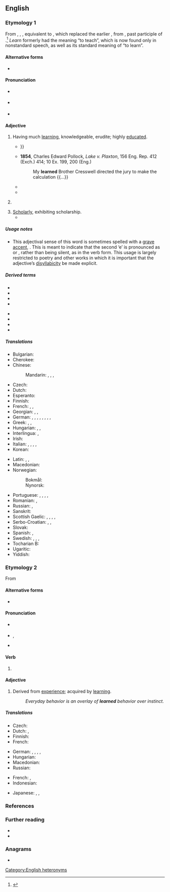 {{also|Learned|learnèd|learnéd}}
==English==

===Etymology 1===
From {{inh|en|enm|lerned}}, {{m|enm|lernd}}, {{m|enm|lernyd}}, equivalent to {{affix|en|learn|-ed}}, which replaced the earlier {{m|enm|lered||taught}}, from {{der|en|ang|lǣred|(ġe)lǣred}}, past participle of {{m|ang|lǣran||to teach}}.<ref>{{R:OED Online|code=106719|part of speech=adj}}</ref> ''Learn'' formerly had the meaning “to teach”, which is now found only in nonstandard speech, as well as its standard meaning of “to learn”.

====Alternative forms====
* {{alter|en|learnèd|learnéd}}

====Pronunciation====
* {{a|UK}} {{IPA|en|/ˈlɜːnɪd/}}
* {{a|US}} {{IPA|en|/ˈlɝnɪd/}}
* {{audio|en|LL-Q1860 (eng)-Vealhurl-learned (adj).wav|Audio (UK)}}

====Adjective====
{{examples|sense=law|* [[my learned friend|my '''learned''' friend]], opposing counsel, particularly {{q|UK|Canada}} [[Queen's Counsel]]
* the honourable and '''learned''' member, {{q|UK}} a fellow [[Member of Parliament]] who is a lawyer
* the '''learned''' judge (e.g. ''the learned trial judge'', ''the learned appeal court justice''), the judge of the court below
}}
{{en-adj}}
# Having much [[learning]], knowledgeable, erudite; highly [[educated]].
#: {{syn|en|brainy|erudite|knowledgeable|scholarly|educated|Thesaurus:learned}}
#: {{ant|en|ignorant|stupid|thick|uneducated}}
#* {{RQ:Spenser Faerie Queene|book=III|canto=III|passage=the '''learned''' Merlin, well could tell, / Vnder what coast of heauen the man did dwell {{...}}}}
#* '''1854''', Charles Edward Pollock, ''Lake v. Plaxton'', 156 Eng. Rep. 412 (Exch.) 414; 10 Ex. 199, 200 (Eng.)
#*: My '''learned''' Brother Cresswell directed the jury to make the calculation {{...}}
#* {{quote-journal|en|year=2011|month=Feb|author=Jess Lourey|title=A Pyramid Approach to Novel Writing|volume=124|issue=2|page=30-32|magazine=Writer|passage=The book opens with the Time Traveler dining with '''learned''' peers in late 1800s England, where he is trying to convince them that he has invented a time machine.}}
#* {{quote-journal|en|year=2011|month=Spring|author=Jill Lepore|title=How Longfellow Woke the Dead|volume=80|issue=2|page=33-46|magazine=American Scholar|passage=HENRY WADSWORTH LONGFELLOW used to be both the best-known poet in the English-speaking world and the most beloved, adored by the '''learned''' and the lowly ...}}
# {{lb|en|legal|formal}} {{non-gloss|A [[courteous]] description used in various ways to refer to lawyers or judges.}}
# [[scholarly|Scholarly]], exhibiting scholarship.
#* {{quote-journal|en|year=1831|month=March|author=anonymous|title=The History of the Doric Race|format=book review|volume=LIII|issue=CV|page=130|magazine={{w|The Edinburgh Review}}|passage=But our limits will not permit us to discuss the many important and curious questions respecting the science of government, to which this '''learned''' work invites attention.}}

=====Usage notes=====
* This adjectival sense of this word is sometimes spelled with a [[grave accent]], {{m|en|learnèd}}. This is meant to indicate that the second ‘e’ is pronounced as {{IPAchar|/ɪ/}} or {{IPAchar|/ə/}}, rather than being silent, as in the verb form. This usage is largely restricted to poetry and other works in which it is important that the adjective’s [[disyllabicity]] be made explicit.

=====Derived terms=====
{{rel-top|terms derived from learned (having much knowledge)}}
* {{l|en|learnedly}}
* {{l|en|learnedness}}
* {{l|en|learned counsel}}
* {{l|en|learned judge}}
{{rel-mid}}
* {{l|en|learned member}}
* {{l|en|learned professions}}
* {{l|en|learned society}}
* {{l|en|learned treatise}}
{{rel-bottom}}

=====Translations=====
{{trans-top|having much learning}}
* Bulgarian: {{t+|bg|учен}}
* Cherokee: {{t|chr|ᎠᎦᏔᎿᎢ}}
* Chinese:
*: Mandarin: {{t+|cmn|博學|sc=Hani}}, {{t+|cmn|博学|tr=bóxué|sc=Hani}}, {{t+|cmn|有學問|sc=Hani}}, {{t+|cmn|有学问|tr=yǒu xuéwèn|sc=Hani}}
* Czech: {{t+|cs|učený|m}}
* Dutch: {{t+|nl|geleerd}}
* Esperanto: {{t|eo|lernita}}
* Finnish: {{t+|fi|oppinut}}
* French: {{t+|fr|érudit}}, {{t+|fr|savant}}, {{t+|fr|instruit}}
* Georgian: {{t|ka|სწავლული}}, {{t|ka|განსწავლული}}, {{t|ka|ერუდირებული}}
* German: {{t+|de|gelehrt}}, {{t+|de|gebildet}}, {{t+|de|studiert}}, {{t|de|gelehrsam}}, {{t+|de|qualifiziert}}, {{t+|de|fachkundig}}, {{t+|de|fundiert}}, {{t+|de|akademisch}}, {{t+|de|belehrt}}
* Greek: {{t+|el|λόγιος|m}}, {{t+|el|πολυμαθής|m|f}}, {{t+|el|εγγράμματος|m}}
* Hungarian: {{t+|hu|tanult}}, {{t+|hu|művelt}}, {{t+|hu|tudós}}
* Interlingua: {{t|ia|docte}}, {{t|ia|erudite}}
* Irish: {{t|ga|léannta}}
* Italian: {{t+|it|colto}}, {{t+|it|dotto}}, {{t+|it|istruito|m}}, {{t+|it|erudito|m}}, {{t+|it|letterato|m}}
* Korean: {{t|ko|박식한}}
{{trans-mid}}
* Latin: {{t+|la|doctus}}, {{t|la|ērudītus|m}}, {{t|la|litterātus|m}}
* Macedonian: {{t|mk|учен|m}}
* Norwegian:
*: Bokmål: {{t+|nb|lærd}}
*: Nynorsk: {{t|nn|lærd}}
* Portuguese: {{t+|pt|douto|m}}, {{t+|pt|erudito|m}}, {{t+|pt|instruído|m}}, {{t+|pt|sábio|m}}, {{t+|pt|culto|m}}
* Romanian: {{t+|ro|învățat|m|n}}, {{t+|ro|erudit|m}}
* Russian: {{t+|ru|учёный}}, {{t+|ru|эруди́рованный}}
* Sanskrit: {{t+|sa|पण्डित}}
* Scottish Gaelic: {{t|gd|ionnsaichte}}, {{t|gd|foghlaimte}}, {{t|gd|iùlmhor}}, {{t|gd|sgoilearach}}, {{t|gd|fiosrach}}
* Serbo-Croatian: {{t+|sh|naučen}}, {{t+|sh|učen}}, {{t+|sh|načitan}}
* Slovak: {{t|sk|učený|m}}
* Spanish: {{t+|es|erudito|m}}, {{t+|es|leído|m}}
* Swedish: {{t+|sv|bildad}}, {{t+|sv|beläst}}, {{t+|sv|kultiverad}}, {{t+|sv|lärd}}
* Tocharian B: {{t|txb|ūwe}}
* Ugaritic: {{t|uga|𐎊𐎄𐎓}}
* Yiddish: {{t|yi|לומדיש|tr=lomdish}}
{{trans-bottom}}

{{trans-see|scholarly|scholarly}}

===Etymology 2===
From {{der|en|ang|leornian||to acquire knowledge}}

====Alternative forms====
* {{l|en|learnt}} {{qualifier|UK, Ireland, Australia and New Zealand; alternative in Canada; rarely used in American English}}

====Pronunciation====
* {{a|UK}} {{IPA|en|/lɜːnd/}}
* {{a|US}} {{enPR|lûrnd}}, {{IPA|en|/lɝnd/}}
* {{audio|en|en-us-learned.ogg|Audio (US)}}

====Verb====
{{head|en|verb form}}

# {{lb|en|North America|and|dialectal English}} {{en-past of|learn}}

====Adjective====
{{en-adj}}

# Derived from [[experience]]; acquired by [[learn]]ing.
#: ''Everyday behavior is an overlay of '''learned''' behavior over instinct.''

=====Translations=====
{{trans-top|acquired by learning}}
* Czech: {{t|cs|naučený|m}}
* Dutch: {{t+|nl|geleerd}}, {{t+|nl|aangeleerd}}
* Finnish: {{t+|fi|opittu}}
* French: {{t+|fr|appris}}
{{trans-mid}}
* German: {{t|de|angelernt}}, {{t+|de|erlernt}}, {{t+|de|gelernt}}, {{t+|de|angeeignet}}, {{t+|de|erfahren}}
* Hungarian: {{t+|hu|tanult}}
* Macedonian: {{t|mk|научен|m}}
* Russian: {{t+|ru|нау́чный}}
{{trans-bottom}}

{{checktrans-top}}
* French: {{t+check|fr|enseigné}}, {{t+check|fr|instruit}}
* Indonesian: {{t+check|id|ajar|alt=belajar}} <!-- was "[[ajar|belajar]]" - assumed inflected form or vocalised spelling; please verify if linking is acceptable. see [[User:Kephir/gadgets/xte#Translation_fixing]] -->
{{trans-mid}}
* Japanese: {{t-check|ja|学んだ|tr=[[まなんだ]], mananda|sc=Jpan}}, {{t+check|ja|勉強|tr=[[べんきょう]]した, benkyō-shita|alt=勉強した|sc=Jpan}}, {{t+check|ja|学習|tr=[[がくしゅう]]した, gakushū-shita|alt=学習した|sc=Jpan}}
{{trans-bottom}}

===References===
<references />

===Further reading===
* {{R:Webster 1913}}
* {{R:Century 1911}}

===Anagrams===
* {{anagrams|en|a=adeelnr|Darleen|Darlene|Leander|red lane|relaned}}

[[Category:English heteronyms]]
{{catlangname|en|terms with unexpected syllabic -ed}}